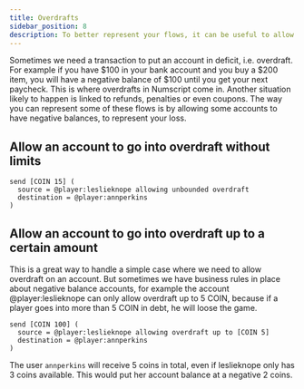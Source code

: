 ```yaml
---
title: Overdrafts
sidebar_position: 8
description: To better represent your flows, it can be useful to allow overdrafts on some ledger accounts. This article explains how to do that.
---
```



Sometimes we need a transaction to put an account in deficit, i.e. overdraft. For example if you have $100 in your bank account and you buy a $200 item, you will have a negative balance of $100 until you get your next paycheck. This is where overdrafts in Numscript come in.
Another situation likely to happen is linked to refunds, penalties or even coupons. The way you can represent some of these flows is by allowing some accounts to have negative balances, to represent your loss.
<Prerequisites />

## Allow an account to go into overdraft without limits

```numscript
send [COIN 15] (
  source = @player:leslieknope allowing unbounded overdraft
  destination = @player:annperkins
)
```

## Allow an account to go into overdraft up to a certain amount

This is a great way to handle a simple case where we need to allow overdraft on an account. But sometimes we have business rules in place about negative balance accounts, for example the account @player:leslieknope can only allow overdraft up to 5 COIN, because if a player goes into more than 5 COIN in debt, he will loose the game.

```numscript
send [COIN 100] (
  source = @player:leslieknope allowing overdraft up to [COIN 5]
  destination = @player:annperkins
)
```

The user `annperkins` will receive 5 coins in total, even if leslieknope only has 3 coins available. This would put her account balance at a negative 2 coins.

